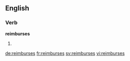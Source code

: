 ==English==

===Verb===
'''reimburses'''

# {{third-person singular of|reimburse}}

[[de:reimburses]]
[[fr:reimburses]]
[[sv:reimburses]]
[[vi:reimburses]]